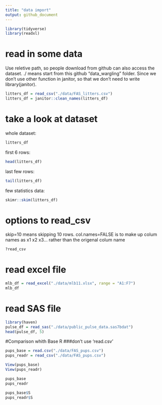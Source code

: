 ```yaml
---
title: "data import"
output: github_document
---
```



```r
library(tidyverse)
library(readxl)
```

# read in some data

Use reletive path, so people download from github can also access the dataset.
./ means start from this github "data_wargling" folder.
Since we don't use other function in janitor, so that we don't need to write library(janitor).
```r
litters_df = read_csv("./data/FAS_litters.csv")
litters_df = janitor::clean_names(litters_df)
```

# take a look at dataset

whole dataset:
```r
litters_df
```
first 6 rows:
```r
head(litters_df)
```
last few rows:
```r
tail(litters_df)
```
few statistics data:
```r
skimr::skim(litters_df)
```

# options to read_csv
skip=10 means skipping 10 rows. col.names=FALSE is to make up colum names as x1 x2 x3... rather than the origenal colum name
```r
?read_csv
```

# read excel file
```r
mlb_df = read_excel("./data/mlb11.xlsx", range = "A1:F7")
mlb_df
```

# read SAS file
```r
library(haven)
pulse_df = read_sas("./data/public_pulse_data.sas7bdat")
head(pulse_df, 5)
```
#Comparison whith Base R
###don't use 'read.csv'

```r
pups_base = read.csv("./data/FAS_pups.csv")
pups_readr = read_csv("./data/FAS_pups.csv")

View(pups_base)
View(pups_readr)

pups_base
pups_readr

pups_base$S
pups_readr$S
```